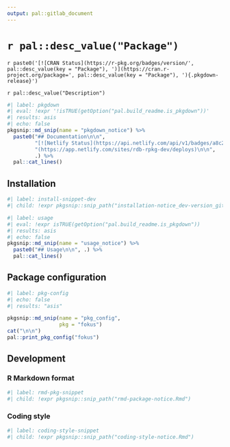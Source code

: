 ```yaml
---
output: pal::gitlab_document
---
```


# `r pal::desc_value("Package")`

`r paste0('[![CRAN Status](https://r-pkg.org/badges/version/', pal::desc_value(key = "Package"), ')](https://cran.r-project.org/package=', pal::desc_value(key = "Package"), '){.pkgdown-release}')`

`r pal::desc_value("Description")`

```r
#| label: pkgdown
#| eval: !expr '!isTRUE(getOption("pal.build_readme.is_pkgdown"))'
#| results: asis
#| echo: false
pkgsnip::md_snip(name = "pkgdown_notice") %>%
  paste0("## Documentation\n\n",
         "[![Netlify Status](https://api.netlify.com/api/v1/badges/a8c23b19-d831-4621-81a8-0a5a346c3df9/deploy-status)]",
         "(https://app.netlify.com/sites/rdb-rpkg-dev/deploys)\n\n",
         .) %>%
  pal::cat_lines()
```

## Installation

```r
#| label: install-snippet-dev
#| child: !expr pkgsnip::snip_path("installation-notice_dev-version_gitlab.Rmd")
```

```r
#| label: usage
#| eval: !expr isTRUE(getOption("pal.build_readme.is_pkgdown"))
#| results: asis
#| echo: false
pkgsnip::md_snip(name = "usage_notice") %>%
  paste0("## Usage\n\n", .) %>%
  pal::cat_lines()
```

## Package configuration

```r
#| label: pkg-config
#| echo: false
#| results: "asis"

pkgsnip::md_snip(name = "pkg_config",
                 pkg = "fokus")
cat("\n\n")
pal::print_pkg_config("fokus")
```

## Development

### R Markdown format

```r
#| label: rmd-pkg-snippet
#| child: !expr pkgsnip::snip_path("rmd-package-notice.Rmd")
```

### Coding style

```r
#| label: coding-style-snippet
#| child: !expr pkgsnip::snip_path("coding-style-notice.Rmd")
```
